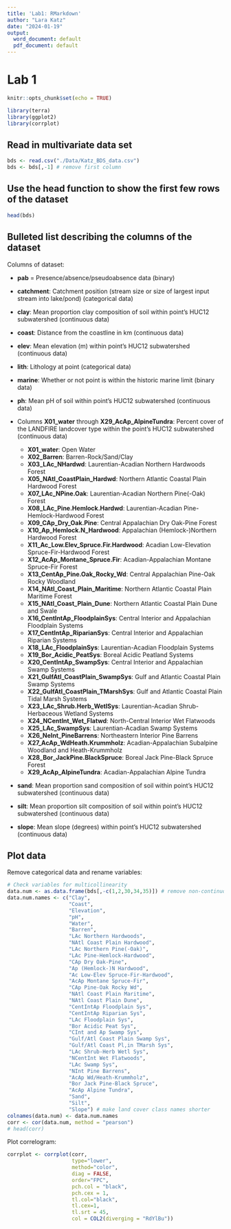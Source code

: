 ```yaml
---
title: 'Lab1: RMarkdown'
author: "Lara Katz"
date: "2024-01-19"
output:
  word_document: default
  pdf_document: default
---
```


# Lab 1

```r
knitr::opts_chunk$set(echo = TRUE)
```

```r
library(terra)
library(ggplot2)
library(corrplot)
```


## Read in multivariate data set


```r
bds <- read.csv("./Data/Katz_BDS_data.csv")
bds <- bds[,-1] # remove first column
```


## Use the head function to show the first few rows of the dataset


```r
head(bds)
```


## Bulleted list describing the columns of the dataset


Columns of dataset:

* **pab** = Presence/absence/pseudoabsence data (binary)

* **catchment**: Catchment position (stream size or size of largest input stream into lake/pond) (categorical data)

* **clay**: Mean proportion clay composition of soil within point's HUC12 subwatershed (continuous data) 

* **coast**: Distance from the coastline in km (continuous data)

* **elev**: Mean elevation (m) within point's HUC12 subwatershed (continuous data)

* **lith**: Lithology at point (categorical data)

* **marine**: Whether or not point is within the historic marine limit (binary data)

* **ph**: Mean pH of soil within point's HUC12 subwatershed (continuous data) 

* Columns **X01_water** through **X29_AcAp_AlpineTundra**: Percent cover of the LANDFIRE landcover type within the point's HUC12 subwatershed (continuous data)
  + **X01_water**: Open Water
  + **X02_Barren**: Barren-Rock/Sand/Clay
  + **X03_LAc_NHardwd**: Laurentian-Acadian Northern Hardwoods Forest
  + **X05_NAtl_CoastPlain_Hardwd**: Northern Atlantic Coastal Plain Hardwood Forest
  + **X07_LAc_NPine.Oak**: Laurentian-Acadian Northern Pine(-Oak) Forest
  + **X08_LAc_Pine.Hemlock.Hardwd**: Laurentian-Acadian Pine-Hemlock-Hardwood Forest
  + **X09_CAp_Dry_Oak.Pine**: Central Appalachian Dry Oak-Pine Forest
  + **X10_Ap_Hemlock.N_Hardwood**: Appalachian (Hemlock-)Northern Hardwood Forest
  + **X11_Ac_Low.Elev_Spruce.Fir.Hardwood**: Acadian Low-Elevation Spruce-Fir-Hardwood Forest
  + **X12_AcAp_Montane_Spruce.Fir**: Acadian-Appalachian Montane Spruce-Fir Forest
  + **X13_CentAp_Pine.Oak_Rocky_Wd**:	Central Appalachian Pine-Oak Rocky Woodland
  + **X14_NAtl_Coast_Plain_Maritime**: Northern Atlantic Coastal Plain Maritime Forest
  + **X15_NAtl_Coast_Plain_Dune**: Northern Atlantic Coastal Plain Dune and Swale
  + **X16_CentIntAp_FloodplainSys**: Central Interior and Appalachian Floodplain Systems
  + **X17_CentIntAp_RiparianSys**: Central Interior and Appalachian Riparian Systems
  + **X18_LAc_FloodplainSys**: Laurentian-Acadian Floodplain Systems
  + **X19_Bor_Acidic_PeatSys**: Boreal Acidic Peatland Systems
  + **X20_CentIntAp_SwampSys**: Central Interior and Appalachian Swamp Systems
  + **X21_GulfAtl_CoastPlain_SwampSys**: Gulf and Atlantic Coastal Plain Swamp Systems
  + **X22_GulfAtl_CoastPlain_TMarshSys**:	Gulf and Atlantic Coastal Plain Tidal Marsh Systems	
  + **X23_LAc_Shrub.Herb_WetlSys**: Laurentian-Acadian Shrub-Herbaceous Wetland Systems
  + **X24_NCentInt_Wet_Flatwd**: North-Central Interior Wet Flatwoods
  + **X25_LAc_SwampSys**:	Laurentian-Acadian Swamp Systems
  + **X26_NeInt_PineBarrens**: Northeastern Interior Pine Barrens
  + **X27_AcAp_WdHeath.Krummholz**: Acadian-Appalachian Subalpine Woodland and Heath-Krummholz
  + **X28_Bor_JackPine.BlackSpruce**: Boreal Jack Pine-Black Spruce Forest
  + **X29_AcAp_AlpineTundra**: Acadian-Appalachian Alpine Tundra
* **sand**: Mean proportion sand composition of soil within point's HUC12 subwatershed (continuous data)

* **silt**: Mean proportion silt composition of soil within point's HUC12 subwatershed (continuous data)

* **slope**: Mean slope (degrees) within point's HUC12 subwatershed (continuous data)


## Plot data


Remove categorical data and rename variables:
```r
# Check variables for multicollinearity
data.num <- as.data.frame(bds[,-c(1,2,30,34,35)]) # remove non-continuous data
data.num.names <- c("Clay",
                    "Coast",
                    "Elevation",
                    "pH",
                    "Water", 
                    "Barren", 
                    "LAc Northern Hardwoods", 
                    "NAtl Coast Plain Hardwood",
                    "LAc Northern Pine(-Oak)", 
                    "LAc Pine-Hemlock-Hardwood",
                    "CAp Dry Oak-Pine", 
                    "Ap (Hemlock-)N Hardwood",
                    "Ac Low-Elev Spruce-Fir-Hardwood",
                    "AcAp Montane Spruce-Fir",
                    "CAp Pine-Oak Rocky Wd", 
                    "NAtl Coast Plain Maritime",
                    "NAtl Coast Plain Dune",
                    "CentIntAp Floodplain Sys",
                    "CentIntAp Riparian Sys",
                    "LAc Floodplain Sys", 
                    "Bor Acidic Peat Sys", 
                    "CInt and Ap Swamp Sys", 
                    "Gulf/Atl Coast Plain Swamp Sys",
                    "Gulf/Atl Coast Pl,in TMarsh Sys",
                    "LAc Shrub-Herb Wetl Sys", 
                    "NCentInt Wet Flatwoods",
                    "LAc Swamp Sys",
                    "NInt Pine Barrens", 
                    "AcAp Wd/Heath-Krummholz",
                    "Bor Jack Pine-Black Spruce",
                    "AcAp Alpine Tundra", 
                    "Sand",
                    "Silt",
                    "Slope") # make land cover class names shorter
colnames(data.num) <- data.num.names
corr <- cor(data.num, method = "pearson")
# head(corr)
```

Plot correlogram:
```r
corrplot <- corrplot(corr, 
                     type="lower",
                     method="color",
                     diag = FALSE,
                     order="FPC",
                     pch.col = "black",
                     pch.cex = 1,
                     tl.col="black",
                     tl.cex=1,
                     tl.srt = 45,
                     col = COL2(diverging = "RdYlBu"))
```

